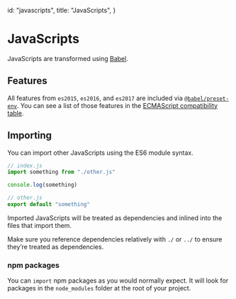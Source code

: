   id: "javascripts",
  title: "JavaScripts",
}

# JavaScripts

JavaScripts are transformed using [Babel][babel].

## Features

All features from `es2015`, `es2016`, and `es2017` are included via [`@babel/preset-env`][babel-preset-env]. You can see a list of those features in the [ECMAScript compatibility table][ecmascript-compatibility-table].

## Importing

You can import other JavaScripts using the ES6 module syntax.

```javascript
// index.js
import something from "./other.js"

console.log(something)
```

```js
// other.js
export default "something"
```

Imported JavaScripts will be treated as dependencies and inlined into the files that import them.

Make sure you reference dependencies relatively with `./` or `../` to ensure they’re treated as dependencies.

### npm packages

You can `import` npm packages as you would normally expect. It will look for packages in the `node_modules` folder at the root of your project.

[babel]: https://babeljs.io
[babel-preset-env]: https://babeljs.io/docs/en/babel-preset-env
[ecmascript-compatibility-table]: http://kangax.github.io/compat-table/es2016plus/
